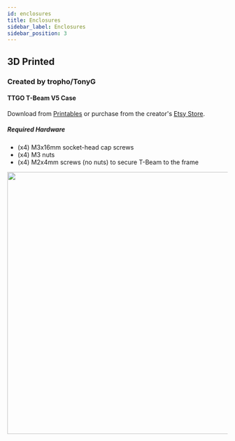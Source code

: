```yaml
---
id: enclosures
title: Enclosures
sidebar_label: Enclosures
sidebar_position: 3
---
```



## 3D Printed

### Created by tropho/TonyG

#### TTGO T-Beam V5 Case

Download from [Printables](https://www.printables.com/model/127253-t-beam-case-for-meshtastic-v5) or purchase from the creator's [Etsy Store](https://www.etsy.com/listing/1173559418/meshtastic-t-beam-case-for-neo-m8n).

##### Required Hardware

- (x4) M3x16mm socket-head cap screws
- (x4) M3 nuts
- (x4) M2x4mm screws (no nuts) to secure T-Beam to the frame

<img src={TrophoTbeam} width="600" align="left" />
